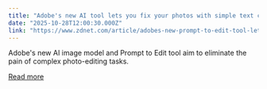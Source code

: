 ```yaml
---
title: "Adobe's new AI tool lets you fix your photos with simple text commands - try it today"
date: "2025-10-28T12:00:30.000Z"
link: "https://www.zdnet.com/article/adobes-new-prompt-to-edit-tool-lets-you-fix-your-photos-with-simple-text-commands-try-it-today/"
---
```


Adobe's new AI image model and Prompt to Edit tool aim to eliminate the pain of complex photo-editing tasks.

[Read more](https://www.zdnet.com/article/adobes-new-prompt-to-edit-tool-lets-you-fix-your-photos-with-simple-text-commands-try-it-today/)

